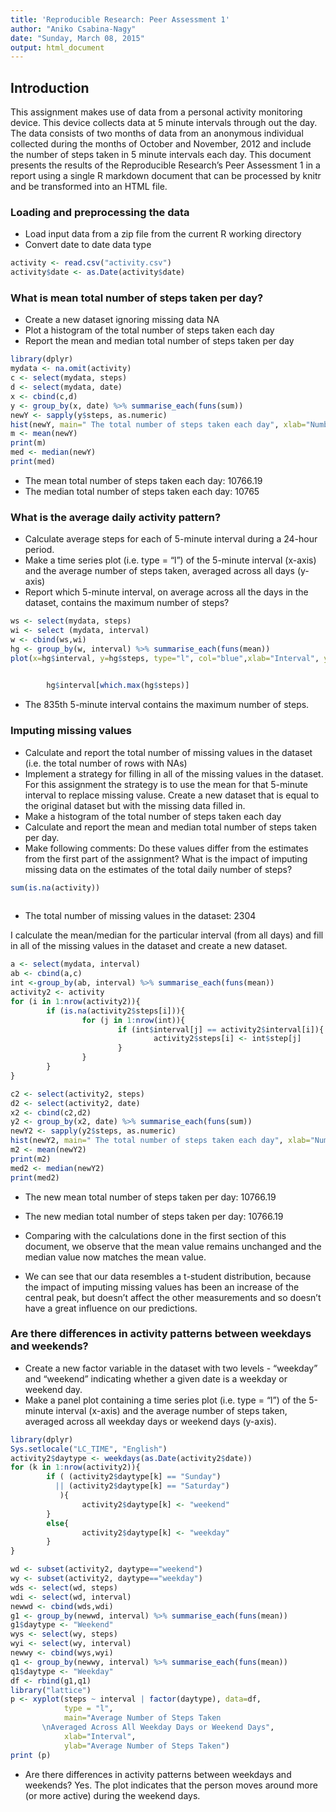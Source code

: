 ```yaml
---
title: 'Reproducible Research: Peer Assessment 1'
author: "Aniko Csabina-Nagy"
date: "Sunday, March 08, 2015"
output: html_document
---
```

## Introduction
This assignment makes use of data from a personal activity monitoring device. This device collects data at 5 minute intervals through out the day.
The data consists of two months of data from an anonymous individual collected 
during the months of October and November, 2012 and include the number of steps taken in 5 minute intervals each day.
This document presents the results of the Reproducible Research's Peer Assessment 1 in a report using a single R markdown document that can be processed by knitr and be transformed into an HTML file.

### Loading and preprocessing the data

- Load input data from a zip file from the current R working directory
- Convert date to date data type

```r
activity <- read.csv("activity.csv")
activity$date <- as.Date(activity$date)
```

### What is mean total number of steps taken per day?

- Create a new dataset ignoring missing data NA
- Plot a histogram of the total number of steps taken each day
- Report the mean and median total number of steps taken per day

```r
library(dplyr)
mydata <- na.omit(activity)
c <- select(mydata, steps)
d <- select(mydata, date)
x <- cbind(c,d)
y <- group_by(x, date) %>% summarise_each(funs(sum))
newY <- sapply(y$steps, as.numeric)
hist(newY, main=" The total number of steps taken each day", xlab="Number of steps", col="yellow", breaks=53)
m <- mean(newY)
print(m)
med <- median(newY)
print(med)
```

- The mean total number of steps taken each day: 10766.19
- The median total number of steps taken each day: 10765

### What is the average daily activity pattern?

- Calculate average steps for each of 5-minute interval during a 24-hour period.
- Make a time series plot (i.e. type = "l") of the 5-minute interval (x-axis) and the average number of steps taken, averaged across all days (y-axis)
- Report which 5-minute interval, on average across all the days in the dataset, contains the maximum number of steps?    

```r
ws <- select(mydata, steps)
wi <- select (mydata, interval)
w <- cbind(ws,wi)
hg <- group_by(w, interval) %>% summarise_each(funs(mean))
plot(x=hg$interval, y=hg$steps, type="l", col="blue",xlab="Interval", ylab="Number of Steps", main="")
     
```
```r
        hg$interval[which.max(hg$steps)]        
```

- The 835th 5-minute interval contains the maximum number of steps.

### Imputing missing values        

- Calculate and report the total number of missing values in the dataset (i.e. the total number of rows with NAs)
- Implement a strategy for filling in all of the missing values in the dataset. For this assignment the strategy is to use the mean for that 5-minute interval to replace missing valuse. Create a new dataset that is equal to the original dataset but with the missing data filled in.
- Make a histogram of the total number of steps taken each day
- Calculate and report the mean and median total number of steps taken per day.
- Make following comments: Do these values differ from the estimates from the first part of the assignment? What is the impact of imputing missing data on the estimates of the total daily number of steps?

```r
sum(is.na(activity))
        
``` 

- The total number of missing values in the dataset: 2304


I calculate the mean/median for the particular interval (from all days) and fill in all of the missing values in the dataset and create a new dataset.

```r
a <- select(mydata, interval)
ab <- cbind(a,c)
int <-group_by(ab, interval) %>% summarise_each(funs(mean))
activity2 <- activity
for (i in 1:nrow(activity2)){
        if (is.na(activity2$steps[i])){
                for (j in 1:nrow(int)){
                        if (int$interval[j] == activity2$interval[i]){
                                activity2$steps[i] <- int$step[j]
                        }
                }
        }
}

c2 <- select(activity2, steps)
d2 <- select(activity2, date)
x2 <- cbind(c2,d2)
y2 <- group_by(x2, date) %>% summarise_each(funs(sum))
newY2 <- sapply(y2$steps, as.numeric)
hist(newY2, main=" The total number of steps taken each day", xlab="Number of steps", col="red", breaks=53)
m2 <- mean(newY2)
print(m2)
med2 <- median(newY2)
print(med2)
```

- The new mean total number of steps taken per day: 10766.19
- The new median total number of steps taken per day: 10766.19

- Comparing with the calculations done in the first section of this document, we observe that the mean value remains unchanged and the median value now matches the mean value.

- We can see that our data resembles a t-student distribution, because the impact of imputing missing values has been an increase of the central peak, but doesn't affect the other measurements and so doesn't have a great influence on our predictions.

### Are there differences in activity patterns between weekdays and weekends?

- Create a new factor variable in the dataset with two levels - "weekday" and "weekend" indicating whether a given date is a weekday or weekend day.
- Make a panel plot containing a time series plot (i.e. type = "l") of the 5-minute interval (x-axis) and the average number of steps taken, averaged across all weekday days or weekend days (y-axis). 

```r
library(dplyr)
Sys.setlocale("LC_TIME", "English")
activity2$daytype <- weekdays(as.Date(activity2$date))
for (k in 1:nrow(activity2)){
        if ( (activity2$daytype[k] == "Sunday")
          || (activity2$daytype[k] == "Saturday")
           ){
                activity2$daytype[k] <- "weekend"
        }
        else{
                activity2$daytype[k] <- "weekday"
        }
}

wd <- subset(activity2, daytype=="weekend")
wy <- subset(activity2, daytype=="weekday")
wds <- select(wd, steps)
wdi <- select(wd, interval)
newwd <- cbind(wds,wdi)
g1 <- group_by(newwd, interval) %>% summarise_each(funs(mean))
g1$daytype <- "Weekend"
wys <- select(wy, steps)
wyi <- select(wy, interval)
newwy <- cbind(wys,wyi)
q1 <- group_by(newwy, interval) %>% summarise_each(funs(mean))
q1$daytype <- "Weekday"
df <- rbind(g1,q1)
library("lattice")
p <- xyplot(steps ~ interval | factor(daytype), data=df, 
            type = "l",
            main="Average Number of Steps Taken 
       \nAveraged Across All Weekday Days or Weekend Days",
            xlab="Interval",
            ylab="Average Number of Steps Taken")
print (p)    
```

- Are there differences in activity patterns between weekdays and weekends? Yes. The plot indicates that the person moves around more (or more active) during the weekend days.